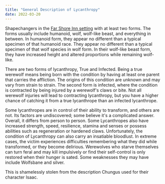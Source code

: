```yaml
---
title: "General Description of Lycanthropy"
date: 2022-03-20
---
```


Shapechangers in the [Far Shore Inn setting](/far-shore-inn/) with at least two forms. The forms usually include humanoid, wolf, wolf-like beast, and everything in between. In humanoid form, they appear no different than a typical specimen of that humanoid race. They appear no different than a typical specimen of that wolf species in wolf form. In their wolf-like beast form, they have increased height and altered proportions while remaining wolf-like.

There are two forms of lycanthropy, True and Infected. Being a true werewolf means being born with the condition by having at least one parent that carries the affliction. The origins of this condition are unknown and may vary from strain to strain. The second form is infected, where the condition is contracted by being injured by a werewolf's claws or bite. Not all werewolf injuries will lead to contracting lycanthropy, but you have a higher chance of catching it from a true lycanthrope than an infected lycanthrope.

Some lycanthropes are in control of their ability to transform, and others are not. Its factors are undiscovered; some believe it's a complicated answer. Overall, it differs from person to person. Some Lycanthropes also have increased strength, speed, resilience, stamina and senses or possess abilities such as regeneration or hardened claws. Unfortunately, the condition of Lycanthropy can also carry an insatiable bloodlust. In extreme cases, the victim experiences difficulties remembering what they did while transformed, or they become delirious. Werewolves who starve themselves can turn feral and may kill impulsively or find their self-control is only restored when their hunger is sated. Some weaknesses they may have include Wolfsbane and silver.

<Notice title="Note" type="info">
  This is shamelessly stolen from the description Chungus
  used for their character Isaac.
</Notice>
